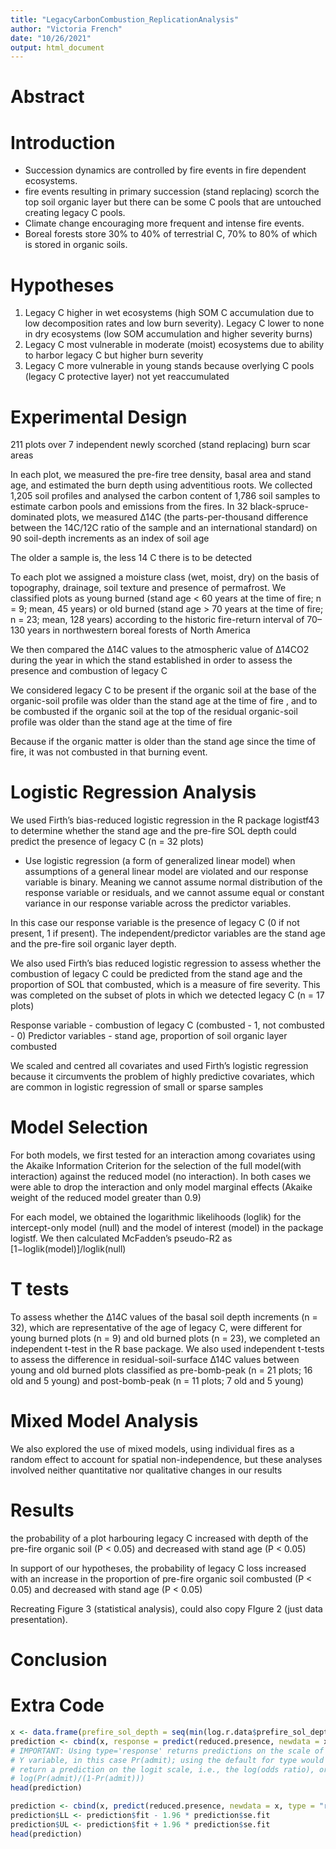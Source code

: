 ```yaml
---
title: "LegacyCarbonCombustion_ReplicationAnalysis"
author: "Victoria French"
date: "10/26/2021"
output: html_document
---
```


# Abstract 

# Introduction 

- Succession dynamics are controlled by fire events in fire dependent ecosystems.
- fire events resulting in primary succession (stand replacing) scorch the top soil organic layer but there can be some C pools that are untouched creating legacy C pools. 
- Climate change encouraging more frequent and intense fire events. 
- Boreal forests store 30% to 40% of terrestrial C, 70% to 80% of which is stored in organic soils.

# Hypotheses

1. Legacy C higher in wet ecosystems (high SOM C accumulation due to low decomposition rates and low burn severity). Legacy C lower to none in dry ecosystems (low SOM accumulation and higher severity burns)
2. Legacy C most vulnerable in moderate (moist) ecosystems due to ability to harbor legacy C but higher burn severity 
3. Legacy C more vulnerable in young stands because overlying C pools (legacy C protective layer) not yet reaccumulated

# Experimental Design 

211 plots over 7 independent newly scorched (stand replacing) burn scar areas 

In each plot, we measured the pre-fire tree density, basal area and stand age, and estimated the burn depth using adventitious roots. We collected 1,205 soil profiles and analysed the carbon content of 1,786 soil samples to estimate carbon pools and emissions from the fires. In 32 black-spruce-dominated plots, we measured Δ14C (the parts-per-thousand difference between the 14C/12C ratio of the sample and an international standard) on 90 soil-depth increments as an index of soil age

The older a sample is, the less 14
C there is to be detected

To each plot we assigned a moisture class (wet, moist, dry) on the basis of topography, drainage, soil texture and presence of permafrost. We classified plots as young burned (stand age < 60 years at the time of fire; n = 9; mean, 45 years) or old burned (stand age > 70 years at the time of fire; n = 23; mean, 128 years) according to the historic fire-return interval of 70–130 years in northwestern boreal forests of North America

We then compared the Δ14C values to the atmospheric value of Δ14CO2 during the year in which the stand established in order to assess the presence and combustion of legacy C

We considered legacy C to be present if the organic soil at the base of the organic-soil profile was older than the stand age at the time of fire , and to be combusted if the organic soil at the top of the residual organic-soil
profile was older than the stand age at the time of fire

Because if the organic matter is older than the stand age since the time of fire, it was not combusted in that burning event. 

# Logistic Regression Analysis 

We used Firth’s bias-reduced logistic regression in
the R package logistf43 to determine whether the stand age and the pre-fire SOL depth could predict the presence of legacy C (n = 32 plots)

- Use logistic regression (a form of generalized linear model) when assumptions of a general linear model are violated and our response variable is binary. Meaning we cannot assume normal distribution of the response variable or residuals, and we cannot assume equal or constant variance in our response variable across the predictor variables. 

In this case our response variable is the presence of legacy C (0 if not present, 1 if present). The independent/predictor variables are the stand age and the pre-fire soil organic layer depth. 

We also used Firth’s bias reduced logistic regression to assess whether the combustion of legacy C could be predicted from the stand age and the proportion of SOL that combusted, which is a measure of fire severity. This was completed on the subset of plots in which we detected legacy C (n = 17 plots)

Response variable - combustion of legacy C (combusted - 1, not combusted - 0)
Predictor variables - stand age, proportion of soil organic layer combusted

We scaled and centred all covariates and used Firth’s logistic regression because it circumvents the problem of highly predictive covariates, which are common in logistic regression of small or sparse samples

# Model Selection 

For both models, we first tested for an interaction among covariates using the Akaike Information Criterion for the selection of the full model(with interaction) against the reduced model (no interaction). In both cases we were able to drop the interaction and only model marginal effects (Akaike weight of the reduced model greater than 0.9)

For each model, we obtained the logarithmic likelihoods (loglik) for the intercept-only model (null) and the model of interest (model) in the package logistf. We then calculated McFadden’s pseudo-R2 as [1−loglik(model)]/loglik(null)

# T tests

To assess whether the Δ14C values of the basal soil depth increments (n = 32), which are representative of the age of legacy C, were different for young burned plots (n = 9) and old burned plots (n = 23), we completed an independent t-test in the R base package. We also used independent t-tests to assess the difference in residual-soil-surface Δ14C values between young and old burned plots classified as pre-bomb-peak (n = 21 plots; 16 old and 5 young) and post-bomb-peak (n = 11 plots; 7 old and 5 young)

# Mixed Model Analysis 

We also explored the use of mixed models, using individual fires as a random effect to account for spatial non-independence, but these analyses involved neither quantitative nor qualitative changes in our results

# Results 

the probability of a plot harbouring legacy C increased with depth of the pre-fire organic soil (P < 0.05) and decreased with stand age (P < 0.05)

In support of our hypotheses, the probability of legacy C loss increased with an increase in the proportion of pre-fire organic soil combusted (P < 0.05) and decreased with stand age (P < 0.05)

Recreating Figure 3 (statistical analysis), could also copy FIgure 2 (just data presentation). 

# Conclusion



# Extra Code 




```r
x <- data.frame(prefire_sol_depth = seq(min(log.r.data$prefire_sol_depth),max(log.r.data$prefire_sol_depth), length.out = 32), stand_age_rings = seq(min(log.r.data$stand_age_rings),max(log.r.data$stand_age_rings), length.out = 32))
prediction <- cbind(x, response = predict(reduced.presence, newdata = x, type = "response"))
# IMPORTANT: Using type='response' returns predictions on the scale of our
# Y variable, in this case Pr(admit); using the default for type would
# return a prediction on the logit scale, i.e., the log(odds ratio), or
# log(Pr(admit)/(1-Pr(admit)))
head(prediction)
```

```r
prediction <- cbind(x, predict(reduced.presence, newdata = x, type = "response", se = TRUE))
prediction$LL <- prediction$fit - 1.96 * prediction$se.fit
prediction$UL <- prediction$fit + 1.96 * prediction$se.fit
head(prediction)
```

